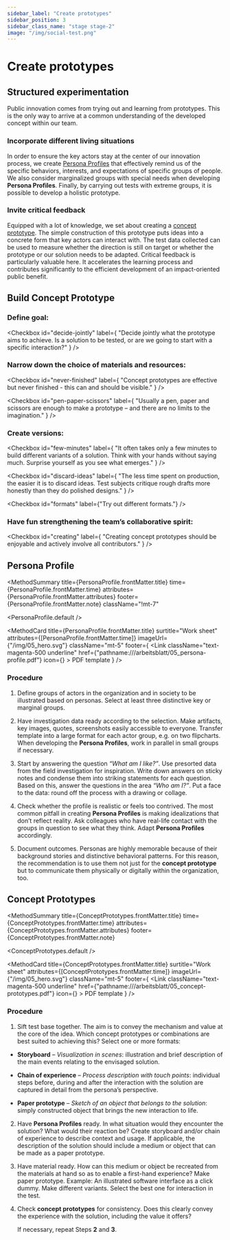 ```yaml
---
sidebar_label: "Create prototypes"
sidebar_position: 3
sidebar_class_name: "stage stage-2"
image: "/img/social-test.png"
---
```



# Create prototypes

## Structured experimentation

Public innovation comes from trying out and learning from prototypes. This is the only way to arrive at a common understanding of the developed concept within our team.

### Incorporate different living situations

In order to ensure the key actors stay at the center of our innovation process, we create [Persona Profiles](#persona-profile) that effectively remind us of the specific behaviors, interests, and expectations of specific groups of people. We also consider marginalized groups with special needs when developing **Persona Profiles**. Finally, by carrying out tests with extreme groups, it is possible to develop a holistic prototype.

### Invite critical feedback

Equipped with a lot of knowledge, we set about creating a [concept prototype](#concept-prototypes). The simple construction of this prototype puts ideas into a concrete form that key actors can interact with. The test data collected can be used to measure whether the direction is still on target or whether the prototype or our solution needs to be adapted. Critical feedback is particularly valuable here. It accelerates the learning process and contributes significantly to the efficient development of an impact-oriented public benefit.

## Build Concept Prototype

### Define goal:

<Checkbox
  id="decide-jointly"
  label={
    "Decide jointly what the prototype aims to achieve. Is a solution to be tested, or are we going to start with a specific interaction?"
  }
/>

### Narrow down the choice of materials and resources:

<Checkbox
  id="never-finished"
  label={
    "Concept prototypes are effective but never finished - this can and should be visible."
  }
/>

<Checkbox
  id="pen-paper-scissors"
  label={
    "Usually a pen, paper and scissors are enough to make a prototype – and there are no limits to the imagination."
  }
/>

### Create versions:

<Checkbox
  id="few-minutes"
  label={
    "It often takes only a few minutes to build different variants of a solution. Think with your hands without saying much. Surprise yourself as you see what emerges."
  }
/>

<Checkbox
  id="discard-ideas"
  label={
    "The less time spent on production, the easier it is to discard ideas. Test subjects critique rough drafts more honestly than they do polished designs."
  }
/>

<Checkbox id="formats" label={"Try out different formats."} />

### Have fun strengthening the team’s collaborative spirit:

<Checkbox
  id="creating"
  label={
    "Creating concept prototypes should be enjoyable and actively involve all contributors."
  }
/>

## Persona Profile

<MethodSummary
  title={PersonaProfile.frontMatter.title}
  time={PersonaProfile.frontMatter.time}
  attributes={PersonaProfile.frontMatter.attributes}
  footer={PersonaProfile.frontMatter.note}
  className="!mt-7"
>
  <PersonaProfile.default />
</MethodSummary>

<MethodCard
  title={PersonaProfile.frontMatter.title}
  surtitle="Work sheet"
  attributes={[PersonaProfile.frontMatter.time]}
  imageUrl={"/img/05_hero.svg"}
  className="mt-5"
  footer={
    <Link
      className="text-magenta-500 underline"
      href={"pathname:///arbeitsblatt/05_persona-profile.pdf"}
      icon={<EditIcon className="w-3 h-3 text-inherit" />}
    >
      PDF template
    </Link>
  }
/>

### Procedure

1. Define groups of actors in the organization and in society to be illustrated based on personas. Select at least three distinctive key or marginal groups.

2. Have investigation data ready according to the selection.
Make artifacts, key images, quotes, screenshots easily accessible to everyone. Transfer template into a large format for each actor group, e.g. on two flipcharts. When developing the **Persona Profiles**, work in parallel in small groups if necessary.

3. Start by answering the question _“What am I like?”_. Use presorted data from the field investigation for inspiration. Write down answers on sticky notes and condense them into striking statements for each question. Based on this, answer the questions in the area _“Who am I?”_. Put a face to the data: round off the process with a drawing or collage.

4. Check whether the profile is realistic or feels too contrived. The most common pitfall in creating **Persona Profiles** is making idealizations that don’t reflect reality. Ask colleagues who have real-life contact with the groups in question to see what they think. Adapt **Persona Profiles** accordingly.

5. Document outcomes. Personas are highly memorable because of their background stories and distinctive behavioral patterns. For this reason, the recommendation is to use them not just for the **concept prototype**  but to communicate them physically or digitally within the organization, too.

## Concept Prototypes

<MethodSummary
  title={ConceptPrototypes.frontMatter.title}
  time={ConceptPrototypes.frontMatter.time}
  attributes={ConceptPrototypes.frontMatter.attributes}
  footer={ConceptPrototypes.frontMatter.note}
>
  <ConceptPrototypes.default />
</MethodSummary>

<MethodCard
  title={ConceptPrototypes.frontMatter.title}
  surtitle="Work sheet"
  attributes={[ConceptPrototypes.frontMatter.time]}
  imageUrl={"/img/05_hero.svg"}
  className="mt-5"
  footer={
    <Link
      className="text-magenta-500 underline"
      href={"pathname:///arbeitsblatt/05_concept-prototypes.pdf"}
      icon={<EditIcon className="w-3 h-3 text-inherit" />}
    >
      PDF template
    </Link>
  }
/>

### Procedure

1. Sift test base together. The aim is to convey the mechanism and value at the core of the idea. Which concept prototypes or combinations are best suited to achieving this? Select one or more formats:

- **Storyboard** – _Visualization in scenes_: illustration and brief description of the main events relating to the envisaged solution.

- **Chain of experience** – _Process description with touch points_: individual steps before, during and after the interaction with the solution are captured in detail from the persona’s perspective.

- **Paper prototype** – _Sketch of an object that belongs to the solution_: simply constructed object that brings the new interaction to life.

2. Have **Persona Profiles** ready. In what situation would they encounter the solution? What would their reaction be? Create storyboard and/or chain of experience to describe context and usage. If applicable, the description of the solution should include a medium or object that can be made as a paper prototype.

3. Have material ready. How can this medium or object be recreated from the materials at hand so as to enable a first-hand experience? Make paper prototype. Example: An illustrated software interface as a click dummy. Make different variants. Select the best one for interaction in the test.

4. Check **concept prototypes** for consistency. Does this clearly convey the experience with the solution, including the value it offers?

   If necessary, repeat Steps **2** and **3**.

